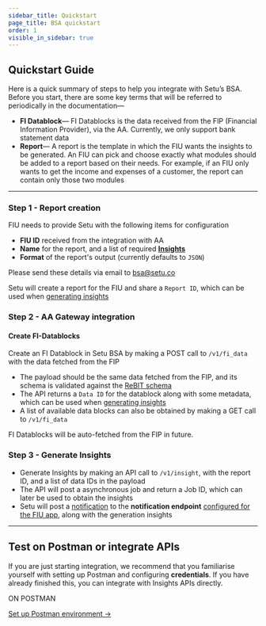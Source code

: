 ```yaml
---
sidebar_title: Quickstart
page_title: BSA quickstart
order: 1
visible_in_sidebar: true
---
```


## Quickstart Guide

Here is a quick summary of steps to help you integrate with Setu’s BSA. Before you start, there are some key terms that will be referred to periodically in the documentation—

-   **FI Datablock**— FI Datablocks is the data received from the FIP (Financial Information Provider), via the AA. Currently, we only support bank statement data
-   **Report**— A report is the template in which the FIU wants the insights to be generated. An FIU can pick and choose exactly what modules should be added to a report based on their needs. For example, if an FIU only wants to get the income and expenses of a customer, the report can contain only those two modules

<hr className="primary" />

### Step 1 - Report creation

FIU needs to provide Setu with the following items for configuration

-   **FIU ID** received from the integration with AA
-   **Name** for the report, and a list of required <a href="/data/bank-statement-analyser/postman" target="_blank">**Insights**</a>
-   **Format** of the report's output (currently defaults to `JSON`)

Please send these details via email to [bsa@setu.co](mailto:bsa@setu.co)

Setu will create a report for the FIU and share a `Report ID`, which can be used when [generating insights](#step-3-generate-insights)

### Step 2 - AA Gateway integration

#### Create FI-Datablocks

Create an FI Datablock in Setu BSA by making a POST call to `/v1/fi_data` with the data fetched from the FIP

-   The payload should be the same data fetched from the FIP, and its schema is validated against the [ReBIT schema](https://api.rebit.org.in/schema)
-   The API returns a `Data ID` for the datablock along with some metadata, which can be used when [generating insights](#step-3-generate-insights)
-   A list of available data blocks can also be obtained by making a GET call to `/v1/fi_data`

<Callout type="tip">
    FI Datablocks will be auto-fetched from the FIP in future.
</Callout>

### Step 3 - Generate Insights

-   Generate Insights by making an API call to `/v1/insight`, with the report ID, and a list of data IDs in the payload
-   The API will post a asynchronous job and return a Job ID, which can later be used to obtain the insights
-   Setu will post a <a href="/data/account-aggregator/api-integration/notifications" target="_blank">notification</a> to the **notification endpoint** <a href="/data/account-aggregator/quickstart#integrating-fiu-apis-on-sandbox" target="_blank">configured for the FIU app</a>, along with the generation insights

<hr className="primary" />

## Test on Postman or integrate APIs

If you are just starting integration, we recommend that you familiarise yourself with setting up Postman and configuring **credentials**. If you have already finished this, you can integrate with Insights APIs directly.

<Row>
    <Portion desktopSpan="half">
        <Card padding="small" shape="rounded">
            <p>ON POSTMAN</p>
            <a href="/data/bank-statement-analyser/postman" target="_blank">
                Set up Postman environment ->
            </a>
        </Card>
    </Portion>
</Row>

<WasPageHelpful />
